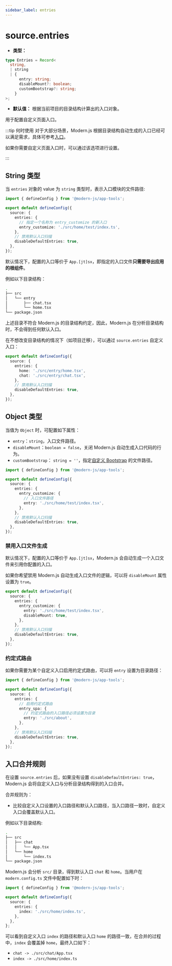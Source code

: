 ```yaml
---
sidebar_label: entries
---
```


# source.entries

- **类型：**

```ts
type Entries = Record<
  string,
  | string
  | {
      entry: string;
      disableMount?: boolean;
      customBootstrap?: string;
    }
>;
```

- **默认值：** 根据当前项目的目录结构计算出的入口对象。

用于配置自定义页面入口。

:::tip 何时使用
对于大部分场景，Modern.js 根据目录结构自动生成的入口已经可以满足需求，具体可参考[入口](/guides/concept/entries)。

如果你需要自定义页面入口时，可以通过该选项进行设置。

:::

## String 类型

当 `entries` 对象的 value 为 `string` 类型时，表示入口模块的文件路径:

```ts title="modern.config.ts"
import { defineConfig } from '@modern-js/app-tools';

export default defineConfig({
  source: {
    entries: {
      // 指定一个名称为 entry_customize 的新入口
      entry_customize: './src/home/test/index.ts',
    },
    // 禁用默认入口扫描
    disableDefaultEntries: true,
  },
});
```

默认情况下，配置的入口等价于 `App.[jt]sx`，即指定的入口文件**只需要导出应用的根组件**。

例如以下目录结构：

```bash
.
├── src
│   └── entry
│       ├── chat.tsx
│       └── home.tsx
└── package.json
```

上述目录不符合 Modern.js 的目录结构约定，因此，Modern.js 在分析目录结构时，不会得到任何默认入口。

在不想改变目录结构的情况下（如项目迁移），可以通过 `source.entries` 自定义入口：

```ts title="modern.config.ts"
export default defineConfig({
  source: {
    entries: {
      home: './src/entry/home.tsx',
      chat: './src/entry/chat.tsx',
    },
    // 禁用默认入口扫描
    disableDefaultEntries: true,
  },
});
```

## Object 类型

当值为 `Object` 时，可配置如下属性：

- `entry`：`string`，入口文件路径。
- `disableMount`：`boolean = false`，关闭 Modern.js 自动生成入口代码的行为。
- `customBootstrap`： `string = ''`，指定[自定义 Bootstrap](/guides/concept/entries#自定义-bootstrap) 的文件路径。

```ts title="modern.config.ts"
import { defineConfig } from '@modern-js/app-tools';

export default defineConfig({
  source: {
    entries: {
      entry_customize: {
        // 入口文件路径
        entry: './src/home/test/index.tsx',
      },
    },
    // 禁用默认入口扫描
    disableDefaultEntries: true,
  },
});
```

### 禁用入口文件生成

默认情况下，配置的入口等价于 `App.[jt]sx`，Modern.js 会自动生成一个入口文件来引用你配置的入口。

如果你希望禁用 Modern.js 自动生成入口文件的逻辑，可以将 `disableMount` 属性设置为 `true`。

```ts title="modern.config.ts"
export default defineConfig({
  source: {
    entries: {
      entry_customize: {
        entry: './src/home/test/index.tsx',
        disableMount: true,
      },
    },
    // 禁用默认入口扫描
    disableDefaultEntries: true,
  },
});
```

### 约定式路由

如果你需要为某个自定义入口启用约定式路由，可以将 `entry` 设置为目录路径：

```ts title="modern.config.ts"
import { defineConfig } from '@modern-js/app-tools';

export default defineConfig({
  source: {
    entries: {
      // 启用约定式路由
      entry_spa: {
        // 约定式路由的入口路径必须设置为目录
        entry: './src/about',
      },
    },
    // 禁用默认入口扫描
    disableDefaultEntries: true,
  },
});
```

## 入口合并规则

在设置 `source.entries` 后，如果没有设置 `disableDefaultEntries: true`，Modern.js 会将自定义入口与分析目录结构得到的入口合并。

合并规则为：

- 比较自定义入口设置的入口路径和默认入口路径，当入口路径一致时，自定义入口会覆盖默认入口。

例如以下目录结构:

```bash
.
├── src
│   ├── chat
│   │   └── App.tsx
│   └── home
│       └── index.ts
└── package.json
```

Modern.js 会分析 `src/` 目录，得到默认入口 `chat` 和 `home`。当用户在 `modern.config.ts` 文件中配置如下时：

```ts title="modern.config.ts"
import { defineConfig } from '@modern-js/app-tools';

export default defineConfig({
  source: {
    entries: {
      index: './src/home/index.ts',
    },
  },
};
```

可以看到自定义入口 `index` 的路径和默认入口 `home` 的路径一致，在合并的过程中，`index` 会覆盖掉 `home`，最终入口如下：

- `chat -> ./src/chat/App.tsx`
- `index -> ./src/home/index.ts`
